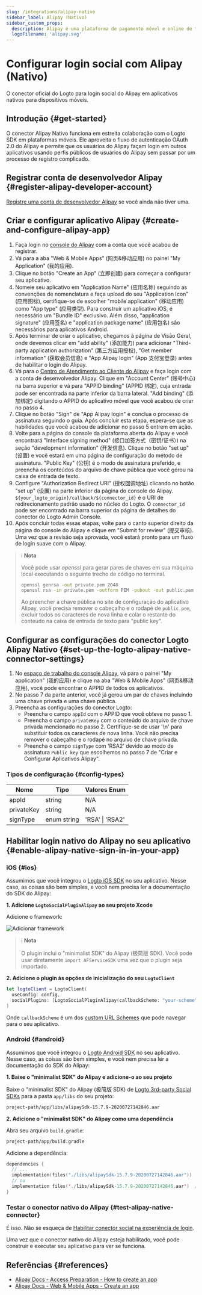 ```yaml
---
slug: /integrations/alipay-native
sidebar_label: Alipay (Nativo)
sidebar_custom_props:
  description: Alipay é uma plataforma de pagamento móvel e online de terceiros.
  logoFilename: 'alipay.svg'
---
```



# Configurar login social com Alipay (Nativo)

O conector oficial do Logto para login social do Alipay em aplicativos nativos para dispositivos móveis.

<GuideTip />

## Introdução \{#get-started}

O conector Alipay Nativo funciona em estreita colaboração com o Logto SDK em plataformas móveis. Ele aproveita o fluxo de autenticação OAuth 2.0 do Alipay e permite que os usuários do Alipay façam login em outros aplicativos usando perfis públicos de usuários do Alipay sem passar por um processo de registro complicado.

## Registrar conta de desenvolvedor Alipay \{#register-alipay-developer-account}

[Registre uma conta de desenvolvedor Alipay](https://certifyweb.alipay.com/certify/reg/guide#/) se você ainda não tiver uma.

## Criar e configurar aplicativo Alipay \{#create-and-configure-alipay-app}

1. Faça login no [console do Alipay](https://open.alipay.com/) com a conta que você acabou de registrar.
2. Vá para a aba "Web & Mobile Apps" (网页&移动应用) no painel "My Application" (我的应用).
3. Clique no botão "Create an App" (立即创建) para começar a configurar seu aplicativo.
4. Nomeie seu aplicativo em "Application Name" (应用名称) seguindo as convenções de nomenclatura e faça upload do seu "Application Icon" (应用图标), certifique-se de escolher "mobile application" (移动应用) como "App type" (应用类型). Para construir um aplicativo iOS, é necessário um "Bundle ID" exclusivo. Além disso, "application signature" (应用签名) e "application package name" (应用包名) são necessários para aplicativos Android.
5. Após terminar de criar o aplicativo, chegamos à página de Visão Geral, onde devemos clicar em "add ability" (添加能力) para adicionar "Third-party application authorization" (第三方应用授权), "Get member information" (获取会员信息) e "App Alipay login" (App 支付宝登录) antes de habilitar o login do Alipay.
6. Vá para o [Centro de Atendimento ao Cliente do Alipay](https://b.alipay.com/index2.htm) e faça login com a conta de desenvolvedor Alipay. Clique em "Account Center" (账号中心) na barra superior e vá para "APPID binding" (APPID 绑定), cuja entrada pode ser encontrada na parte inferior da barra lateral. "Add binding" (添加绑定) digitando o APPID do aplicativo móvel que você acabou de criar no passo 4.
7. Clique no botão "Sign" de "App Alipay login" e conclua o processo de assinatura seguindo o guia. Após concluir esta etapa, espera-se que as habilidades que você acabou de adicionar no passo 5 entrem em ação.
8. Volte para a página do console da plataforma aberta do Alipay e você encontrará "Interface signing method" (接口加签方式（密钥/证书）) na seção "development information" (开发信息). Clique no botão "set up" (设置) e você estará em uma página de configuração do método de assinatura. "Public Key" (公钥) é o modo de assinatura preferido, e preencha os conteúdos do arquivo de chave pública que você gerou na caixa de entrada de texto.
9. Configure "Authorization Redirect URI" (授权回调地址) clicando no botão "set up" (设置) na parte inferior da página do console do Alipay. `${your_logto_origin}/callback/${connector_id}` é o URI de redirecionamento padrão usado no núcleo do Logto. O `connector_id` pode ser encontrado na barra superior da página de detalhes do conector do Logto Admin Console.
10. Após concluir todas essas etapas, volte para o canto superior direito da página do console do Alipay e clique em "Submit for review" (提交审核). Uma vez que a revisão seja aprovada, você estará pronto para um fluxo de login suave com o Alipay.

> ℹ️ **Nota**
>
> Você pode usar _openssl_ para gerar pares de chaves em sua máquina local executando o seguinte trecho de código no terminal.
>
> ```bash
> openssl genrsa -out private.pem 2048
> openssl rsa -in private.pem -outform PEM -pubout -out public.pem
> ```
>
> Ao preencher a chave pública no site de configuração do aplicativo Alipay, você precisa remover o cabeçalho e o rodapé de `public.pem`, excluir todos os caracteres de nova linha e colar o restante do conteúdo na caixa de entrada de texto para "public key".

## Configurar as configurações do conector Logto Alipay Nativo \{#set-up-the-logto-alipay-native-connector-settings}

1. No [espaço de trabalho do console Alipay](https://open.alipay.com/dev/workspace), vá para o painel "My application" (我的应用) e clique na aba "Web & Mobile Apps" (网页&移动应用), você pode encontrar o APPID de todos os aplicativos.
2. No passo 7 da parte anterior, você já gerou um par de chaves incluindo uma chave privada e uma chave pública.
3. Preencha as configurações do conector Logto:
   - Preencha o campo `appId` com o APPID que você obteve no passo 1.
   - Preencha o campo `privateKey` com o conteúdo do arquivo de chave privada mencionado no passo 2. Certifique-se de usar '\n' para substituir todos os caracteres de nova linha. Você não precisa remover o cabeçalho e o rodapé no arquivo de chave privada.
   - Preencha o campo `signType` com 'RSA2' devido ao modo de assinatura `Public key` que escolhemos no passo 7 de "Criar e Configurar Aplicativos Alipay".

### Tipos de configuração \{#config-types}

| Nome       | Tipo        | Valores Enum    |
| ---------- | ----------- | --------------- |
| appId      | string      | N/A             |
| privateKey | string      | N/A             |
| signType   | enum string | 'RSA' \| 'RSA2' |

## Habilitar login nativo do Alipay no seu aplicativo \{#enable-alipay-native-sign-in-in-your-app}

### iOS \{#ios}

Assumimos que você integrou o [Logto iOS SDK](/quick-starts/swift) no seu aplicativo. Nesse caso, as coisas são bem simples, e você nem precisa ler a documentação do SDK do Alipay:

**1. Adicione `LogtoSocialPluginAlipay` ao seu projeto Xcode**

Adicione o framework:

![Adicionar framework](./assets/add-framework.png)

> ℹ️ **Nota**
>
> O plugin inclui o "minimalist SDK" do Alipay (极简版 SDK). Você pode usar diretamente `import AFServiceSDK` uma vez que o plugin seja importado.

**2. Adicione o plugin às opções de inicialização do seu `LogtoClient`**

```swift
let logtoClient = LogtoClient(
  useConfig: config,
  socialPlugins: [LogtoSocialPluginAlipay(callbackScheme: "your-scheme")]
)
```

Onde `callbackScheme` é um dos [custom URL Schemes](https://developer.apple.com/documentation/xcode/defining-a-custom-url-scheme-for-your-app) que pode navegar para o seu aplicativo.

### Android \{#android}

Assumimos que você integrou o [Logto Android SDK](/quick-starts/android) no seu aplicativo. Nesse caso, as coisas são bem simples, e você nem precisa ler a documentação do SDK do Alipay:

**1. Baixe o "minimalist SDK" do Alipay e adicione-o ao seu projeto**

Baixe o "minimalist SDK" do Alipay (极简版 SDK) de [Logto 3rd-party Social SDKs](https://github.com/logto-io/social-sdks/blob/master/alipay/android/alipaySdk-15.7.9-20200727142846.aar) para a pasta `app/libs` do seu projeto:

```bash
project-path/app/libs/alipaySdk-15.7.9-20200727142846.aar
```

**2. Adicione o "minimalist SDK" do Alipay como uma dependência**

Abra seu arquivo `build.gradle`:

```bash
project-path/app/build.gradle
```

Adicione a dependência:

```kotlin
dependencies {
  // ...
  implementation(files("./libs/alipaySdk-15.7.9-20200727142846.aar"))  // kotlin-script
  // ou
  implementation files('./libs/alipaySdk-15.7.9-20200727142846.aar')  // groovy-script
}
```

### Testar o conector nativo do Alipay \{#test-alipay-native-connector}

É isso. Não se esqueça de [Habilitar conector social na experiência de login](/connectors/social-connectors/#enable-social-sign-in).

Uma vez que o conector nativo do Alipay esteja habilitado, você pode construir e executar seu aplicativo para ver se funciona.

## Referências \{#references}

- [Alipay Docs - Access Preparation - How to create an app](https://opendocs.alipay.com/support/01rau6)
- [Alipay Docs - Web & Mobile Apps - Create an app](https://opendocs.alipay.com/open/200/105310)
